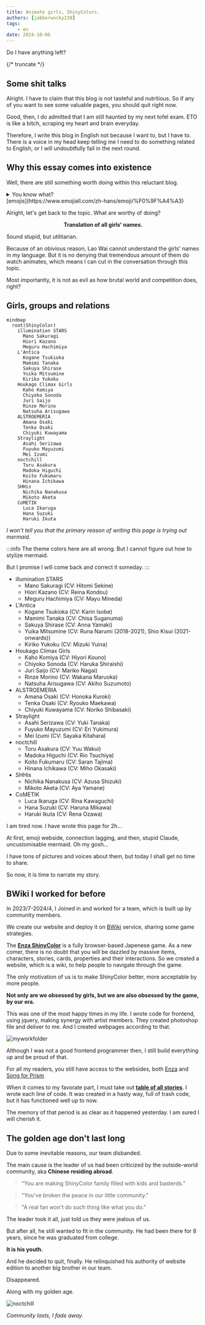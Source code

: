 ```yaml
---
title: Animate girls, ShinyColors.
authors: [jabberwocky238]
tags: 
    - en
date: 2024-10-06
---
```


Do I have anything left?

{/* truncate */}

## Some shit talks
Alright. I have to claim that this blog is not tasteful and nutritious. So if any of you want to see some valuable pages, you should quit right now.

Good, then, I do admitted that I am still haunted by my next tofel exam. ETO is like a bitch, scraping my heart and brain everyday.

Therefore, I write this blog in English not because I want to, but I have to. There is a voice in my head keep telling me I need to do something related to English, or I will undoubtfully fail in the next round.

## Why this essay comes into existence
Well, there are still something worth doing within this reluctant blog.

<details>
  <summary>You know what?</summary>

  I want to GPT my paragraphs in order to judge whether or not my grammar is right. 

  But Kimi has been disconnected 4 times and tells me my network is down. 

  Meanwhile, my codegeex agent integrated in vscode is working fine right now. 

  So Kimi is a bitch.

  <details><summary>You know what???</summary>
    "is a bitch" is automatically filled by codegeex! laugh out of my ass....
    So for the sake of such a smart agent, i decide to find some emoji to express my happiness right now.
    🤣🤣🤣🤣  </details>

</details>
[emojis](https://www.emojiall.com/zh-hans/emoji/%F0%9F%A4%A3)


Alright, let's get back to the topic. What are worthy of doing?

**<center>Translation of all girls' names.</center>**

Sound stupid, but utilitarian. 

Because of an obivious reason, Lao Wai cannot understand the girls' names in my language. But it is no denying that tremendous amount of them do watch animates, which means I can cut in the conversation through this topic.

Most importantly, it is not as evil as how brutal world and competition does, right?

## Girls, groups and relations

```mermaid
mindmap
  root(ShinyColor)
    illumination STARS
      Mano Sakuragi
      Hiori Kazano
      Meguru Hachimiya
    L'Antica
      Kogane Tsukioka
      Mamimi Tanaka
      Sakuya Shirase
      Yuika Mitsumine
      Kiriko Yukoku
    Houkago Climax Girls
      Kaho Komiya
      Chiyoko Sonoda
      Juri Saijo
      Rinze Morino
      Natsuha Arisugawa
    ALSTROEMERIA
      Amana Osaki
      Tenka Osaki
      Chiyuki Kuwayama
    Straylight
      Asahi Serizawa
      Fuyuko Mayuzumi
      Mei Izumi
    noctchill
      Toru Asakura
      Madoka Higuchi
      Koito Fukumaru
      Hinana Ichikawa
    SHHis
      Nichika Nanakusa
      Mikoto Aketa
    CoMETIK
      Luca Ikaruga
      Hana Suzuki
      Haruki Ikuta
```

_I won't tell you that the primary reason of writing this page is trying out mermaid._

:::info
The theme colors here are all wrong. But I cannot figure out how to stylize mermaid. 

But I promise I will come back and correct it someday.
:::

- illumination STARS
  - Mano Sakuragi (CV: Hitomi Sekine)
  - Hiori Kazano (CV: Reina Kondou)
  - Meguru Hachimiya (CV: Mayu Mineda)
- L'Antica
  - Kogane Tsukioka (CV: Karin Isobe)
  - Mamimi Tanaka (CV: Chisa Suganuma)
  - Sakuya Shirase (CV: Anna Yamaki)
  - Yuika Mitsumine (CV: Runa Narumi (2018-2021), Shio Kisui (2021-onwards))
  - Kiriko Yukoku (CV: Mizuki Yuina)
- Houkago Climax Girls
  - Kaho Komiya (CV: Hiyori Kouno)
  - Chiyoko Sonoda (CV: Haruka Shiraishi)
  - Juri Saijo (CV: Mariko Nagai)
  - Rinze Morino (CV: Wakana Maruoka)
  - Natsuha Arisugawa (CV: Akiho Suzumoto)
- ALSTROEMERIA
  - Amana Osaki (CV: Honoka Kuroki)
  - Tenka Osaki (CV: Ryouko Maekawa)
  - Chiyuki Kuwayama (CV: Noriko Shibasaki)
- Straylight
  - Asahi Serizawa (CV: Yuki Tanaka)
  - Fuyuko Mayuzumi (CV: Eri Yukimura)
  - Mei Izumi (CV: Sayaka Kitahara)
- noctchill
  - Toru Asakura (CV: Yuu Wakui)
  - Madoka Higuchi (CV: Rio Tsuchiya)
  - Koito Fukumaru (CV: Saran Tajima)
  - Hinana Ichikawa (CV: Miho Okasaki)
- SHHis
  - Nichika Nanakusa (CV: Azusa Shizuki)
  - Mikoto Aketa (CV: Aya Yamane)
- CoMETIK
  - Luca Ikaruga (CV: Rina Kawaguchi)
  - Hana Suzuki (CV: Haruna Mikawa)
  - Haruki Ikuta (CV: Rena Ozawa)

I am tired now. I have wrote this page for 2h...

At first, emoji webside, connection lagging, and then, stupid Claude, uncustomisable mermaid. Oh my gosh...

I have tons of pictures and voices about them, but today I shall get no time to share.

So now, it is time to narrate my story.

## BWiki I worked for before

In 2023/7-2024/4, I Joined in and worked for a team, which is built up by community members. 

We create our website and deploy it on [BWiki](https://wiki.biligame.com/) service, sharing some game strategies.

The [**Enza ShinyColor**](https://shinycolors.enza.fun/home) is a fully browser-based Japenese game. As a new comer, there is no doubt that you will be dazzled by massive items, characters, stories, cards, properties and their interactions. So we created a website, which is a wiki, to help people to navigate through the game.

The only motivation of us is to make ShinyColor better, more acceptable by more people.

**Not only are we obsessed by girls, but we are also obsessed by the game, by our era.**

This was one of the most happy times in my life. I wrote code for frontend, using jquery, making synergy with artist members. They created photoshop file and deliver to me. And I created webpages according to that.

![myworkfolder](./myworkfolder.png)

Although I was not a good frontend programmer then, I still build everything up and be proud of that.

For all my readers, you still have access to the websides, both [Enza](https://wiki.biligame.com/shinycolors/%E9%A6%96%E9%A1%B5) and [Song for Prism](https://wiki.biligame.com/imasscsfp/%E9%A6%96%E9%A1%B5)

When it comes to my favorate part, I must take out [**table of all stories**](https://wiki.biligame.com/shinycolors/%E5%89%A7%E6%83%85%E6%95%B4%E7%90%86%E9%A1%B5). I wrote each line of code. It was created in a hasty way, full of trash code, but it has functioned well up to now. 

The memory of that period is as clear as it happened yesterday. I am sured I will cherish it.

## The golden age don't last long

Due to some inevitable reasons, our team disbanded.

The main cause is the leader of us had been criticized by the outside-world community, aka **Chinese residing abroad**.

> "You are making ShinyColor family filled with kids and basterds."

> "You've broken the peace in our little community."

> "A real fan won't do such thing like what you do."

The leader took it all, just told us they were jealous of us.

But after all, he still wanted to fit in the community. He had been there for 8 years, since he was graduated from college.

**It is his youth.**

And he decided to quit, finally. He relinquished his authority of website edition to another big brother in our team.

Disappeared.

Along with my golden age.

![noctchill](./youths.jpg)

_Community lasts, I fade away._